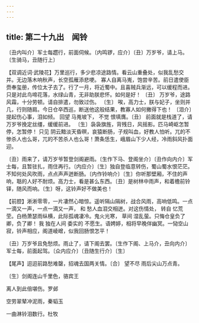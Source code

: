 ```yaml
---
---
---
```

title: 第二十九出　闻铃
---



〔丑内叫介〕军士每趱行，前面伺候。〔内鸣锣，应介〕〔丑〕万岁爷，请上马。〔生骑马，丑随行上〕



【双调近词·武陵花】万里巡行，多少悲凉途路情。看云山重叠处，似我乱愁交并。无边落木响秋声，长空孤雁添悲哽。 寡人自离马嵬，饱尝辛苦。前日遣使臣赍奉玺册，传位太子去了。行了一月，将近蜀中。且喜贼兵渐远，可以缓程而进。只是对此鸟啼花落，水绿山青，无非助朕悲怀。如何是好！ 〔丑〕 万岁爷，途路风霜，十分劳顿。请自排遣，勿致过伤。 〔生〕 唉，高力士，朕与妃子，坐则并几，行则随肩。今日仓卒西巡，断送他这般结果，教寡人如何撇得下也！ 〔泪介〕提起伤心事，泪如倾。 回望 马嵬坡下， 不觉 恨填膺。〔丑〕 前面就是栈道了，请万岁爷挽定丝缰，缓缓前进。 〔生〕袅袅旗旌，背残日，风摇影。匹马崎岖怎暂停，怎暂停！ 只见 阴云黯淡天昏暝，哀猿断肠，子规叫血，好教人怕听。兀的不惨杀人也么哥，兀的不苦杀人也么哥！萧条恁生，峨眉山下少人经，冷雨斜风扑面迎。

〔丑〕雨来了，请万岁爷暂登剑阁避雨。〔生作下马、登阁坐介〕〔丑作向内介〕军士每，且暂驻扎，雨住再行。〔内应介〕〔生〕独自登临意转伤，蜀山蜀水恨茫茫。不知何处风吹雨，点点声声迸断肠。〔内作铃响介〕〔生〕你听那壁厢，不住的声响，聒的人好不耐烦。高力士，看是甚么东西。〔丑〕是树林中雨声，和着檐前铃铎，随风而响。〔生〕呀，这铃声好不做美也！



【前腔】淅淅零零，一片凄然心暗惊。遥听隔山隔树，战合风雨，高响低鸣。一点一滴又一声，一点一滴又一声， 和 愁人血泪交相迸。对这伤情处， 转自 忆荒茔。白杨萧瑟雨纵横，此际孤魂凄冷。鬼火光寒， 草间 湿乱萤。只悔仓皇负了卿，负了卿！ 我 独在人间 委实的 不愿生。语娉婷，相将早晚伴幽冥。一恸空山寂，铃声相应，阁道崚嶒，似我回肠恨怎平！

〔丑〕万岁爷且免愁烦。雨止了，请下阁去罢。〔生作下阁、上马介，丑向内介〕军士每，前面起驾。〔众内应介〕〔丑随生行介〕〔生〕



【尾声】迢迢前路愁难罄，招魂去国两关情。〔合〕 望不尽 雨后尖山万点青。



〔生〕剑阁连山千里色，骆宾王



离人到此倍堪伤。罗邺





空劳翠辇冲泥雨，秦韬玉





一曲淋铃泪数行。杜牧